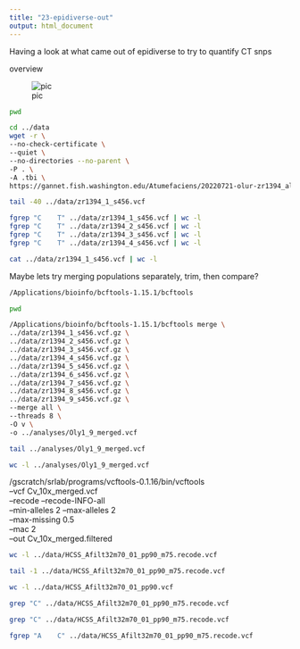 ```yaml
---
title: "23-epidiverse-out"
output: html_document
---
```



Having a look at what came out of epidiverse to try to quantify CT snps

overview

![pic](https://gannet.fish.washington.edu/seashell/snaps/Inbox_-_sr320uw.edu_-_UW_Mail_2022-07-26_10-55-08.png)


```bash
pwd
```


```bash
cd ../data
wget -r \
--no-check-certificate \
--quiet \
--no-directories --no-parent \
-P . \
-A .tbi \
https://gannet.fish.washington.edu/Atumefaciens/20220721-olur-zr1394_all_untrimmed-nextflow_epidiverse-snp-conda-trim_10bp_5prime/snps/vcf/
```

```bash
tail -40 ../data/zr1394_1_s456.vcf 
```

```bash
fgrep "C	T" ../data/zr1394_1_s456.vcf | wc -l
fgrep "C	T" ../data/zr1394_2_s456.vcf | wc -l
fgrep "C	T" ../data/zr1394_3_s456.vcf | wc -l
fgrep "C	T" ../data/zr1394_4_s456.vcf | wc -l
```

```bash
cat ../data/zr1394_1_s456.vcf | wc -l
```



Maybe lets try merging populations separately, trim, then compare?


```bash
/Applications/bioinfo/bcftools-1.15.1/bcftools 
```
```bash
pwd
```


```bash
/Applications/bioinfo/bcftools-1.15.1/bcftools merge \
../data/zr1394_1_s456.vcf.gz \
../data/zr1394_2_s456.vcf.gz \
../data/zr1394_3_s456.vcf.gz \
../data/zr1394_4_s456.vcf.gz \
../data/zr1394_5_s456.vcf.gz \
../data/zr1394_6_s456.vcf.gz \
../data/zr1394_7_s456.vcf.gz \
../data/zr1394_8_s456.vcf.gz \
../data/zr1394_9_s456.vcf.gz \
--merge all \
--threads 8 \
-O v \
-o ../analyses/Oly1_9_merged.vcf
```



```bash
tail ../analyses/Oly1_9_merged.vcf
```

```bash
wc -l ../analyses/Oly1_9_merged.vcf
```

/gscratch/srlab/programs/vcftools-0.1.16/bin/vcftools \
--vcf Cv_10x_merged.vcf \
--recode --recode-INFO-all \
--min-alleles 2 --max-alleles 2 \
--max-missing 0.5 \
--mac 2 \
--out Cv_10x_merged.filtered


```bash
wc -l ../data/HCSS_Afilt32m70_01_pp90_m75.recode.vcf  
```

```bash
tail -1 ../data/HCSS_Afilt32m70_01_pp90_m75.recode.vcf  
```



```bash
wc -l ../data/HCSS_Afilt32m70_01_pp90.vcf  
```

```bash
grep "C" ../data/HCSS_Afilt32m70_01_pp90_m75.recode.vcf
```


```bash
grep "C" ../data/HCSS_Afilt32m70_01_pp90_m75.recode.vcf
```


```bash
fgrep "A	C" ../data/HCSS_Afilt32m70_01_pp90_m75.recode.vcf
```

